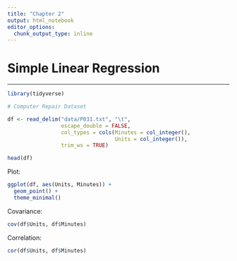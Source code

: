```yaml
---
title: "Chapter 2"
output: html_notebook
editor_options: 
  chunk_output_type: inline
---
```


# Simple Linear Regression

<hr>
```r
library(tidyverse)
```

```r
# Computer Repair Dataset

df <- read_delim("data/P031.txt", "\t", 
                 escape_double = FALSE, 
                 col_types = cols(Minutes = col_integer(), 
                                  Units = col_integer()), 
                 trim_ws = TRUE)

head(df)
```

Plot: 
```r
ggplot(df, aes(Units, Minutes)) + 
  geom_point() + 
  theme_minimal()
```

Covariance: 
```r
cov(df$Units, df$Minutes)
```

Correlation: 
```r
cor(df$Units, df$Minutes)
```

